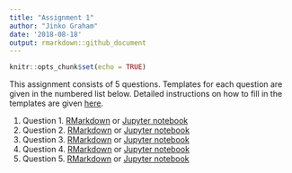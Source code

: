 ```yaml
---
title: "Assignment 1"
author: "Jinko Graham"
date: '2018-08-18'
output: rmarkdown::github_document
---
```


```r
knitr::opts_chunk$set(echo = TRUE)
```

This assignment consists of 5 questions. Templates
for each question are given in the numbered
list below. Detailed instructions on how to fill in the templates
are given [here](https://github.com/SFUStatgen/RforStat2/blob/master/SFUStat305/Assignments/Instructions/instructions.Rmd).

1. Question 1. [RMarkdown](https://github.com/SFUStatgen/RforStat2/blob/master/SFUStat305/Assignments/A1/A1Q1.Rmd) or [Jupyter notebook](https://github.com/SFUStatgen/RforStat2/blob/master/SFUStat305/Assignments/A1/A1Q1.ipynb)
2. Question 2. [RMarkdown](https://github.com/SFUStatgen/RforStat2/blob/master/SFUStat305/Assignments/A1/A1Q2.Rmd) or [Jupyter notebook](https://github.com/SFUStatgen/RforStat2/blob/master/SFUStat305/Assignments/A1/A1Q2.ipynb)
3. Question 3. [RMarkdown](https://github.com/SFUStatgen/RforStat2/blob/master/SFUStat305/Assignments/A1/A1Q3.Rmd) or [Jupyter notebook](https://github.com/SFUStatgen/RforStat2/blob/master/SFUStat305/Assignments/A1/A1Q3.ipynb)
4. Question 4. [RMarkdown](https://github.com/SFUStatgen/RforStat2/blob/master/SFUStat305/Assignments/A1/A1Q4.Rmd) or [Jupyter notebook](https://github.com/SFUStatgen/RforStat2/blob/master/SFUStat305/Assignments/A1/A1Q4.ipynb)
5. Question 5. [RMarkdown](https://github.com/SFUStatgen/RforStat2/blob/master/SFUStat305/Assignments/A1/A1Q5.Rmd) or [Jupyter notebook](https://github.com/SFUStatgen/RforStat2/blob/master/SFUStat305/Assignments/A1/A1Q5.ipynb)
